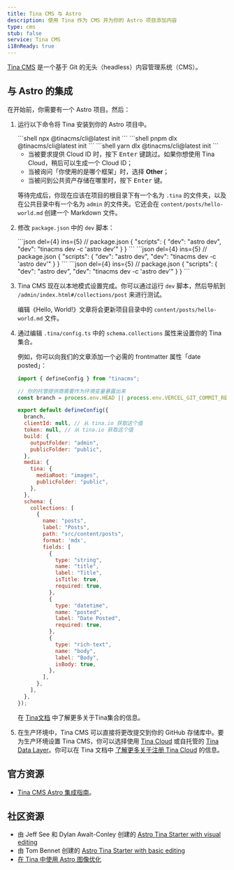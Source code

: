 ```yaml
---
title: Tina CMS 与 Astro
description: 使用 Tina 作为 CMS 并为你的 Astro 项目添加内容
type: cms
stub: false
service: Tina CMS
i18nReady: true
---
```


[Tina CMS](https://tina.io/) 是一个基于 Git 的无头（headless）内容管理系统（CMS）。

## 与 Astro 的集成

在开始前，你需要有一个 Astro 项目。然后：

1. 运行以下命令将 Tina 安装到你的 Astro 项目中。

    <PackageManagerTabs>
      <Fragment slot="npm">
      ```shell
      npx @tinacms/cli@latest init
      ```
      </Fragment>
      <Fragment slot="pnpm">
      ```shell
      pnpm dlx @tinacms/cli@latest init
      ```
      </Fragment>
      <Fragment slot="yarn">
      ```shell
      yarn dlx @tinacms/cli@latest init
      ```
      </Fragment>
    </PackageManagerTabs>

    - 当被要求提供 Cloud ID 时，按下 <kbd>Enter</kbd> 键跳过。如果你想使用 Tina Cloud，稍后可以生成一个 Cloud ID；
    - 当被询问「你使用的是哪个框架」时，选择 **Other**；
    - 当被问到公共资产存储在哪里时，按下 <kbd>Enter</kbd> 键。

    等待完成后，你现在应该在项目的根目录下有一个名为 `.tina` 的文件夹，以及在公共目录中有一个名为 `admin` 的文件夹。它还会在 `content/posts/hello-world.md` 创建一个 Markdown 文件。
 
2. 修改 `package.json` 中的 `dev` 脚本：

    <PackageManagerTabs>
      <Fragment slot="npm">
      ```json del={4} ins={5}
      // package.json
      {
          "scripts": {
              "dev": "astro dev",
              "dev": "tinacms dev -c 'astro dev'"
          }
      }
      ```
      </Fragment>
      <Fragment slot="pnpm">
      ```json del={4} ins={5}
      // package.json
      {
          "scripts": {
              "dev": "astro dev",
              "dev": "tinacms dev -c 'astro dev'"
          }
      }
      ```
      </Fragment>
      <Fragment slot="yarn">
      ```json del={4} ins={5}
      // package.json
      {
          "scripts": {
              "dev": "astro dev",
              "dev": "tinacms dev -c 'astro dev'"
          }
      }
      ```
      </Fragment>
    </PackageManagerTabs>

3. Tina CMS 现在以本地模式设置完成。你可以通过运行 `dev` 脚本，然后导航到 `/admin/index.html#/collections/post` 来进行测试。

    编辑《Hello, World!》文章将会更新项目目录中的 `content/posts/hello-world.md` 文件。

4. 通过编辑 `.tina/config.ts` 中的 `schema.collections` 属性来设置你的 Tina 集合。

    例如，你可以向我们的文章添加一个必需的 frontmatter 属性「date posted」：

    ```js title=".tina/config.ts" ins={35-40}
    import { defineConfig } from "tinacms";

    // 你的托管提供商需要作为环境变量暴露出来
    const branch = process.env.HEAD || process.env.VERCEL_GIT_COMMIT_REF || "main";

    export default defineConfig({
      branch,
      clientId: null, // 从 tina.io 获取这个值
      token: null, // 从 tina.io 获取这个值
      build: {
        outputFolder: "admin",
        publicFolder: "public",
      },
      media: {
        tina: {
          mediaRoot: "images",
          publicFolder: "public",
        },
      },
      schema: {
        collections: [
          {
            name: "posts",
            label: "Posts",
            path: "src/content/posts",
            format: 'mdx',
            fields: [
              {
                type: "string",
                name: "title",
                label: "Title",
                isTitle: true,
                required: true,
              },
              {
                type: "datetime",
                name: "posted",
                label: "Date Posted",
                required: true,
              },
              {
                type: "rich-text",
                name: "body",
                label: "Body",
                isBody: true,
              },  
            ],
          },
        ],
      },
    });
    ```

    在 [Tina文档](https://tina.io/docs/reference/collections/) 中了解更多关于Tina集合的信息。

5. 在生产环境中，Tina CMS 可以直接将更改提交到你的 GitHub 存储库中。要为生产环境设置 Tina CMS，你可以选择使用 [Tina Cloud](https://tina.io/docs/tina-cloud/) 或自托管的 [Tina Data Layer](https://tina.io/docs/self-hosted/overview/)。你可以在 Tina 文档中 [了解更多关于注册 Tina Cloud](https://app.tina.io/register) 的信息。

## 官方资源

-  [Tina CMS Astro 集成指南](https://tina.io/docs/frameworks/astro/)。

## 社区资源

- 由 Jeff See 和 Dylan Awalt-Conley 创建的 [Astro Tina Starter with visual editing](https://github.com/dawaltconley/tina-astro) 
- 由 Tom Bennet 创建的 [Astro Tina Starter with basic editing](https://github.com/tombennet/astro-tina-starter/tree/main) 
- [在 Tina 中使用 Astro 图像优化](https://joschua.io/posts/2023/08/16/how-to-use-astro-assets-with-tina-cms/)
